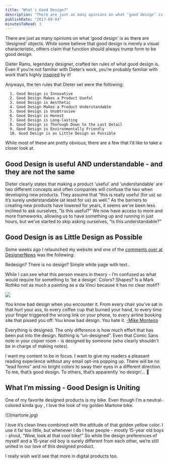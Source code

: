 ```yaml
---
title: "What´s Good Design?"
description: "There are just as many opinions on what ‘good design’ is as there are ‘designed’ objects. While some believe that good design is merely a visual characteristic, others claim that function should always trump form to be good design.\n\n\nDieter Rams, legendary designer, crafted ten rules of what good design is. Even if you’re not familiar with Dieter’s work, you’re probably familiar with work that’s highly inspired by it!\n\n\nAnyways, the ten rules that Dieter set were the following:\n\n\n  1. Good Desig"
publishDate: "2017-09-04"
minutesToRead: 3
---
```


<p>There are just as many opinions on what ‘good design’ is as there are ‘designed’ objects. While some believe that good design is merely a visual characteristic, others claim that function should always trump form to be good design.</p>
<p>Dieter Rams, legendary designer, crafted ten rules of what good design is. Even if you’re not familiar with Dieter’s work, you’re probably familiar with work that’s highly <a href="http://www.apartmenttherapy.com/apple-design-doesnt-fall-far-from-brauns-tree-176668?ref=antonsten.com">inspired</a> by it!</p>
<p>Anyways, the ten rules that Dieter set were the following:</p>
<pre><code>  1. Good Design is Innovative
  2. Good Design Makes a Product Useful
  3. Good Design is Aesthetic
  4. Good Design Makes a Product Understandable
  5. Good Design is Unobtrusive
  6. Good Design is Honest
  7. Good Design is Long-lasting
  8. Good Design is Thorough Down to the Last Detail
  9. Good Design is Environmentally Friendly
  10. Good Design is as Little Design as Possible
</code></pre>
<p>While most of these are pretty obvious, there are a few that I’d like to take a closer look at.</p>
<h2 id="good-design-is-useful-and-understandableand-they-are-not-the-same">Good Design is useful AND understandable - and they are not the same</h2>
<p>Dieter clearly states that making a product ‘useful’ and ‘understandable’ are two different concepts and often companies will confuse the two when developing new products. They assume that “this is really useful (for us) so it’s surely understandable (at least for us) as well.” As the barriers to creating new products have lowered for years, it seems we’ve been less inclined to ask ourselves, “Is this useful?” We now have access to more and more frameworks, allowing us to have something up and running in just hours, but we’ve started to skip asking ourselves, “Is this understandable?”</p>
<h2 id="good-design-is-as-little-design-as-possible">Good Design is as Little Design as Possible</h2>
<p>Some weeks ago I relaunched my website and one of the <a href="https://www.designernews.co/stories/86573-anton-sten--a-redesign?ref=antonsten.com">comments over at DesignerNews</a> was the following:</p>

<div class="blockquote">
<div><p>Redesign? There is no design? Simple white page with text..</p></div>
</div>

<p>While I can see what this person means in theory - I’m confused as what would require for something to ‘be a design’. Colors? Shapes? Is a Mark Rothko not as much a painting as a da Vinci because it has no clear motif?</p>

![](https://www.antonsten.com/content/images/2024/09/rothko.jpg)

<div class="blockquote">
<div><p>You know bad design when you encounter it. From every chair you’ve sat in that hurt your ass, to every coffee cup that burned your hand, to every time your finger triggered the wrong link on your phone, to every airline booking site that pissed you off. You know bad design. You hate it. <a href="https://antonsten.com/ux-designer/?ref=antonsten.com">-Mike Monteiro</a></p></div>
</div>

<p>Everything is designed. The only difference is how much effort that has been put into the design. Nothing is “un-designed”. Even that Comic Sans note in your copier room - is designed by someone (who clearly shouldn't be in charge of making notes).</p>
<p>I want my content to be in focus. I want to give my readers a pleasant reading experience without any email opt-ins popping up. There will be no “lead forms” and no bright colors to sway their eyes in a different direction. To me, that’s good design. To others, that’s apparently ‘no design’… 🤔</p>
<h2 id="what-i%E2%80%99m-missinggood-design-is-uniting">What I’m missing - Good Design is Uniting</h2>
<p>One of my favorite designed products is my bike. Even though I’m a neutral-colored kinda guy , I love the look of my golden Martone bike.</p>
<p>
![](martone.jpg)
</p>
<p>I love it’s clean lines combined with the attitude of that golden yellow color. I use it far too little, but whenever I do I hear people - mostly 15-year old boys - shout, “Wow, look at that cool bike!” So while the design preferences of myself and a 15-year old boy is surely different from each other, we’re still united in our love of this designed product.</p>
<p>I really wish we’d see that more in digital products too.</p>